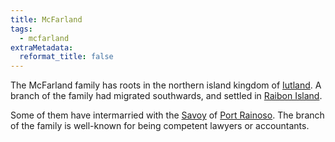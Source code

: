 ```yaml
---
title: McFarland
tags:
  - mcfarland
extraMetadata:
  reformat_title: false
---
```



The McFarland family has roots in the northern island kingdom of
[Iutland](/locations/iutland/). A branch of the family had migrated
southwards, and settled in [Raibon Island](/locations/raibon-island/).

Some of them have intermarried with the [Savoy](/families/savoy/) of
[Port Rainoso](/locations/port-rainoso/). The branch of the family is
well-known for being competent lawyers or accountants.

<FamilyTree client:load asset={image} alt="McFarland Family Tree" />
